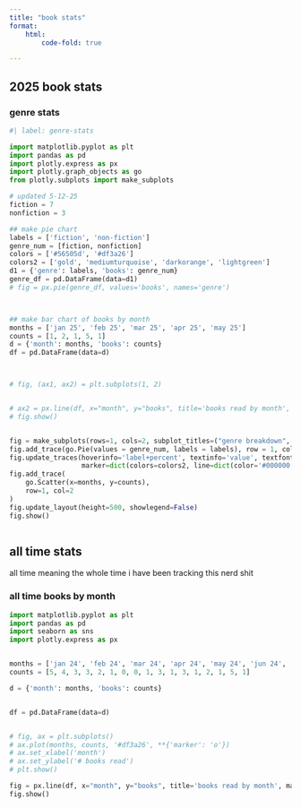```yaml
---
title: "book stats"
format: 
    html:
        code-fold: true

---
```


## 2025 book stats

### genre stats
```python
#| label: genre-stats

import matplotlib.pyplot as plt
import pandas as pd
import plotly.express as px
import plotly.graph_objects as go
from plotly.subplots import make_subplots

# updated 5-12-25
fiction = 7
nonfiction = 3

## make pie chart
labels = ['fiction', 'non-fiction']
genre_num = [fiction, nonfiction]
colors = ['#56505d', '#df3a26']
colors2 = ['gold', 'mediumturquoise', 'darkorange', 'lightgreen']
d1 = {'genre': labels, 'books': genre_num}
genre_df = pd.DataFrame(data=d1)
# fig = px.pie(genre_df, values='books', names='genre')



## make bar chart of books by month
months = ['jan 25', 'feb 25', 'mar 25', 'apr 25', 'may 25']
counts = [1, 2, 1, 5, 1]
d = {'month': months, 'books': counts}
df = pd.DataFrame(data=d)



# fig, (ax1, ax2) = plt.subplots(1, 2)


# ax2 = px.line(df, x="month", y="books", title='books read by month', markers=True)
# fig.show()


fig = make_subplots(rows=1, cols=2, subplot_titles=("genre breakdown", "books read per month"), specs=[[{"type": "pie"}, {"type": "xy"}]])
fig.add_trace(go.Pie(values = genre_num, labels = labels), row = 1, col = 1)
fig.update_traces(hoverinfo='label+percent', textinfo='value', textfont_size=20,
                  marker=dict(colors=colors2, line=dict(color='#000000', width=2)))
fig.add_trace(
    go.Scatter(x=months, y=counts),
    row=1, col=2
)
fig.update_layout(height=500, showlegend=False)
fig.show()



```



## all time stats 
all time meaning the whole time i have been tracking this nerd shit

### all time books by month

```python
import matplotlib.pyplot as plt
import pandas as pd
import seaborn as sns
import plotly.express as px


months = ['jan 24', 'feb 24', 'mar 24', 'apr 24', 'may 24', 'jun 24', 'jul 24', 'aug 24', 'sep 24', 'oct 24', 'nov 24', 'dec 24', 'jan 25', 'feb 25', 'mar 25', 'apr 25', 'may 25']
counts = [5, 4, 3, 3, 2, 1, 0, 0, 1, 3, 1, 3, 1, 2, 1, 5, 1]

d = {'month': months, 'books': counts}


df = pd.DataFrame(data=d)


# fig, ax = plt.subplots()
# ax.plot(months, counts, '#df3a26', **{'marker': 'o'})
# ax.set_xlabel('month')
# ax.set_ylabel('# books read')
# plt.show()

fig = px.line(df, x="month", y="books", title='books read by month', markers=True)
fig.show()
```